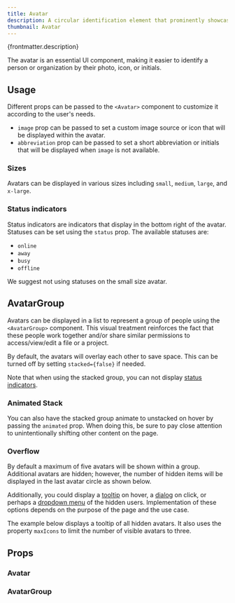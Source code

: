 ```yaml
---
title: Avatar
description: A circular identification element that prominently showcases the user's customized profile picture or their first and last name initials.
thumbnail: Avatar
---
```


<p>{frontmatter.description}</p>

<LiveExample src='Avatar.main.jsx'>
  <AllExamples.AvatarMainExample client:load />
</LiveExample>

The avatar is an essential UI component, making it easier to identify a person or organization by their photo, icon, or initials.

## Usage

Different props can be passed to the `<Avatar>` component to customize it according to the user's needs.

- `image` prop can be passed to set a custom image source or icon that will be displayed within the avatar.
- `abbreviation` prop can be passed to set a short abbreviation or initials that will be displayed when `image` is not available.

<LiveExample src='Avatar.types.jsx'>
  <AllExamples.AvatarTypesExample client:load />
</LiveExample>

### Sizes

Avatars can be displayed in various sizes including `small`, `medium`, `large`, and `x-large`.

<LiveExample src='Avatar.sizes.jsx'>
  <AllExamples.AvatarSizesExample client:load />
</LiveExample>

### Status indicators

Status indicators are indicators that display in the bottom right of the avatar. Statuses can be set using the `status` prop. The available statuses are:

- `online`
- `away`
- `busy`
- `offline`

We suggest not using statuses on the small size avatar.

<LiveExample src='Avatar.statuses.jsx'>
  <AllExamples.AvatarStatusesExample client:load />
</LiveExample>

## AvatarGroup

Avatars can be displayed in a list to represent a group of people using the `<AvatarGroup>` component. This visual treatment reinforces the fact that these people work together and/or share similar permissions to access/view/edit a file or a project.

By default, the avatars will overlay each other to save space. This can be turned off by setting `stacked={false}` if needed.

Note that when using the stacked group, you can not display [status indicators](#status-indicators).

<LiveExample src='Avatar.groupstacked.jsx'>
  <AllExamples.AvatarGroupStackedExample client:load />
</LiveExample>

### Animated Stack

You can also have the stacked group animate to unstacked on hover by passing the `animated` prop. When doing this, be sure to pay close attention to unintentionally shifting other content on the page.

<LiveExample src='Avatar.groupanimated.jsx'>
  <AllExamples.AvatarGroupAnimatedExample client:load />
</LiveExample>

### Overflow

By default a maximum of five avatars will be shown within a group. Additional avatars are hidden; however, the number of hidden items will be displayed in the last avatar circle as shown below.

<LiveExample src='Avatar.groupoverflow.jsx'>
  <AllExamples.AvatarGroupOverflowExample client:load />
</LiveExample>

Additionally, you could display a [tooltip](tooltip) on hover, a [dialog](dialog) on click, or perhaps a [dropdown menu](dropdownmenu) of the hidden users. Implementation of these options depends on the purpose of the page and the use case.

The example below displays a tooltip of all hidden avatars. It also uses the property `maxIcons` to limit the number of visible avatars to three.

<LiveExample src='Avatar.groupoverflowtooltip.jsx'>
  <AllExamples.AvatarGroupOverflowTooltipExample client:load />
</LiveExample>

## Props

### Avatar

<PropsTable path='@itwin/itwinui-react/esm/core/Avatar/Avatar.d.ts' />

### AvatarGroup

<PropsTable path='@itwin/itwinui-react/esm/core/AvatarGroup/AvatarGroup.d.ts' />
